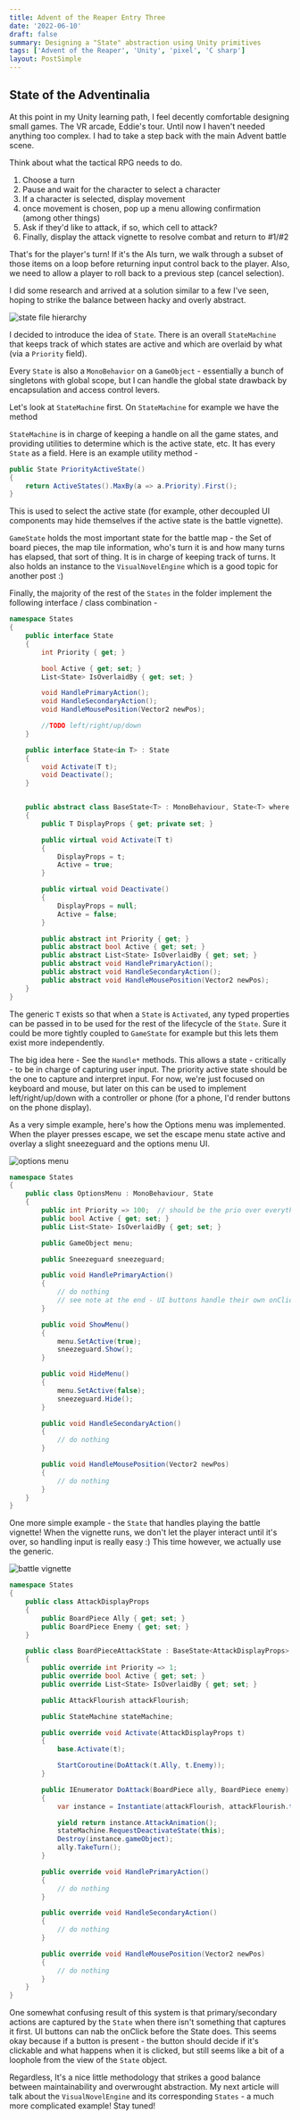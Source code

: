 ```yaml
---
title: Advent of the Reaper Entry Three
date: '2022-06-10'
draft: false
summary: Designing a "State" abstraction using Unity primitives
tags: ['Advent of the Reaper', 'Unity', 'pixel', 'C sharp']
layout: PostSimple
---
```

## State of the Adventinalia

At this point in my Unity learning path, I feel decently comfortable designing small games. The VR arcade, Eddie's tour. Until now I haven't needed anything too complex. I had to take a step back with the main Advent battle scene.

Think about what the tactical RPG needs to do.

1. Choose a turn
2. Pause and wait for the character to select a character
3. If a character is selected, display movement
4. once movement is chosen, pop up a menu allowing confirmation (among other things)
5. Ask if they'd like to attack, if so, which cell to attack?
6. Finally, display the attack vignette to resolve combat and return to #1/#2

That's for the player's turn! If it's the AIs turn, we walk through a subset of those items on a loop before returning input control back to the player. Also, we need to allow a player to roll back to a previous step (cancel selection).

I did some research and arrived at a solution similar to a few I've seen, hoping to strike the balance between hacky and overly abstract.

![state file hierarchy](/static/images/advent/state-file-hierarchy.png)

I decided to introduce the idea of `State`. There is an overall `StateMachine` that keeps track of which states are active and which are overlaid by what (via a `Priority` field).

Every `State` is also a `MonoBehavior` on a `GameObject` - essentially a bunch of singletons with global scope, but I can handle the global state drawback by encapsulation and access control levers.

Let's look at `StateMachine` first. On `StateMachine` for example we have the method

`StateMachine` is in charge of keeping a handle on all the game states, and providing utilities to determine which is the active state, etc. It has every `State` as a field. Here is an example utility method -

```csharp
public State PriorityActiveState()
{
    return ActiveStates().MaxBy(a => a.Priority).First();
}
```

This is used to select the active state (for example, other decoupled UI components may hide themselves if the active state is the battle vignette).

`GameState` holds the most important state for the battle map - the Set of board pieces, the map tile information, who's turn it is and how many turns has elapsed, that sort of thing. It is in charge of keeping track of turns. It also holds an instance to the `VisualNovelEngine` which is a good topic for another post :)

Finally, the majority of the rest of the `States` in the folder implement the following interface / class combination -

```csharp
namespace States
{
    public interface State
    {
        int Priority { get; }

        bool Active { get; set; }
        List<State> IsOverlaidBy { get; set; }

        void HandlePrimaryAction();
        void HandleSecondaryAction();
        void HandleMousePosition(Vector2 newPos);

        //TODO left/right/up/down
    }

    public interface State<in T> : State
    {
        void Activate(T t);
        void Deactivate();
    }


    public abstract class BaseState<T> : MonoBehaviour, State<T> where T : class
    {
        public T DisplayProps { get; private set; }

        public virtual void Activate(T t)
        {
            DisplayProps = t;
            Active = true;
        }

        public virtual void Deactivate()
        {
            DisplayProps = null;
            Active = false;
        }

        public abstract int Priority { get; }
        public abstract bool Active { get; set; }
        public abstract List<State> IsOverlaidBy { get; set; }
        public abstract void HandlePrimaryAction();
        public abstract void HandleSecondaryAction();
        public abstract void HandleMousePosition(Vector2 newPos);
    }
}
```

The generic `T` exists so that when a `State` is `Activated`, any typed properties can be passed in to be used for the rest of the lifecycle of the `State`. Sure it could be more tightly coupled to `GameState` for example but this lets them exist more independently.

The big idea here - See the `Handle*` methods. This allows a state - critically - to be in charge of capturing user input. The priority active state should be the one to capture and interpret input. For now, we're just focused on keyboard and mouse, but later on this can be used to implement left/right/up/down with a controller or phone (for a phone, I'd render buttons on the phone display).

As a very simple example, here's how the Options menu was implemented. When the player presses escape, we set the escape menu state active and overlay a slight sneezeguard and the options menu UI.

![options menu](/static/images/advent/options-menu.png)

```csharp
namespace States
{
    public class OptionsMenu : MonoBehaviour, State
    {
        public int Priority => 100;  // should be the prio over everything!
        public bool Active { get; set; }
        public List<State> IsOverlaidBy { get; set; }

        public GameObject menu;

        public Sneezeguard sneezeguard;

        public void HandlePrimaryAction()
        {
            // do nothing
            // see note at the end - UI buttons handle their own onClick!
        }

        public void ShowMenu()
        {
            menu.SetActive(true);
            sneezeguard.Show();
        }

        public void HideMenu()
        {
            menu.SetActive(false);
            sneezeguard.Hide();
        }

        public void HandleSecondaryAction()
        {
            // do nothing
        }

        public void HandleMousePosition(Vector2 newPos)
        {
            // do nothing
        }
    }
}
```

One more simple example - the `State` that handles playing the battle vignette! When the vignette runs, we don't let the player interact until it's over, so handling input is really easy :) This time however, we actually use the generic.

![battle vignette](/static/images/advent/battle-vignette.png)

```csharp
namespace States
{
    public class AttackDisplayProps
    {
        public BoardPiece Ally { get; set; }
        public BoardPiece Enemy { get; set; }
    }

    public class BoardPieceAttackState : BaseState<AttackDisplayProps>
    {
        public override int Priority => 1;
        public override bool Active { get; set; }
        public override List<State> IsOverlaidBy { get; set; }

        public AttackFlourish attackFlourish;

        public StateMachine stateMachine;

        public override void Activate(AttackDisplayProps t)
        {
            base.Activate(t);

            StartCoroutine(DoAttack(t.Ally, t.Enemy));
        }

        public IEnumerator DoAttack(BoardPiece ally, BoardPiece enemy)
        {
            var instance = Instantiate(attackFlourish, attackFlourish.transform.parent, true);

            yield return instance.AttackAnimation();
            stateMachine.RequestDeactivateState(this);
            Destroy(instance.gameObject);
            ally.TakeTurn();
        }

        public override void HandlePrimaryAction()
        {
            // do nothing
        }

        public override void HandleSecondaryAction()
        {
            // do nothing
        }

        public override void HandleMousePosition(Vector2 newPos)
        {
            // do nothing
        }
    }
}
```

One somewhat confusing result of this system is that primary/secondary actions are captured by the `State` when there isn't something that captures it first. UI buttons can nab the onClick before the State does. This seems okay because if a button is present - the button should decide if it's clickable and what happens when it is clicked, but still seems like a bit of a loophole from the view of the `State` object.

Regardless, It's a nice little methodology that strikes a good balance between maintainability and overwrought abstraction. My next article will talk about the `VisualNovelEngine` and its corresponding `States` - a much more complicated example! Stay tuned!